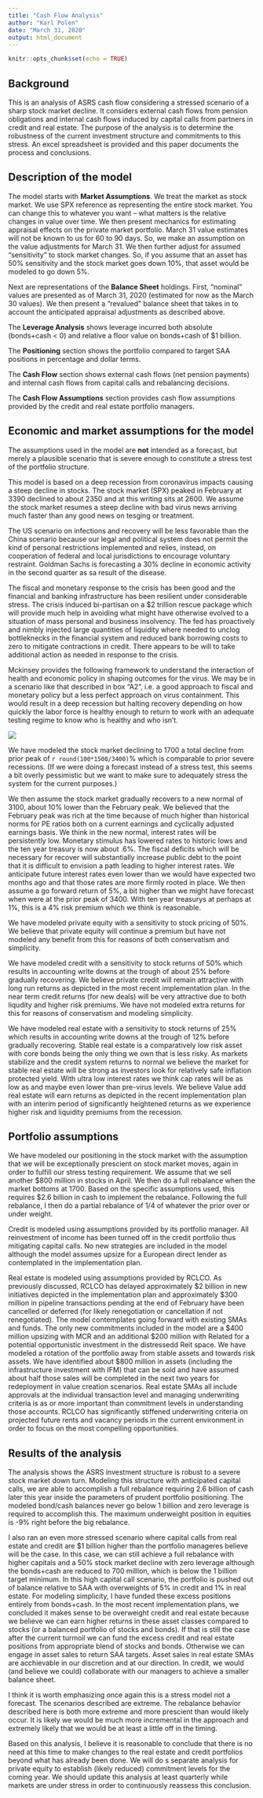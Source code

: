 ```yaml
---
title: "Cash Flow Analysis"
author: "Karl Polen"
date: "March 31, 2020"
output: html_document
---
```


```r
knitr::opts_chunk$set(echo = TRUE)
```

## Background

This is an analysis of ASRS cash flow considering a stressed scenario of a sharp stock market decline.  It considers external cash flows from pension obligations and internal cash flows induced by capital calls from partners in credit and real estate. The purpose of the analysis is to determine the robustness of the current investment structure and commitments to this stress.  An excel spreadsheet is provided and this paper documents the process and conclusions.

## Description of the model

The model starts with **Market Assumptions**.  We treat the market as stock market.  We use SPX reference as representing the entire stock market.  You can change this to whatever you want -- what matters is the relative changes in value over time.  We then present mechanics for estimating appraisal effects on the private market portfolio.  March 31 value estimates will not be known to us for 60 to 90 days.  So, we make an assumption on the value adjustments for March 31.  We then further adjust for assumed "sensitivity" to stock market changes.  So, if you assume that an asset has 50% sensitivity and the stock market goes down 10%, that asset would be modeled to go down 5%.  

Next are representations of the **Balance Sheet** holdings.  First, "nominal" values are presented as of March 31, 2020 (estimated for now as the March 30 values).  We then present a "revalued" balance sheet that takes in to account the anticipated appraisal adjustments as described above.

The **Leverage Analysis** shows leverage incurred both absolute (bonds+cash < 0) and relative a floor value on bonds+cash of $1 billion.

The **Positioning** section shows the portfolio compared to target SAA positions in percentage and dollar terms.

The **Cash Flow** section shows external cash flows (net pension payments) and internal cash flows from capital calls and rebalancing decisions.  

The **Cash Flow Assumptions** section provides cash flow assumptions provided by the credit and real estate portfolio managers.  

## Economic and market assumptions for the model

The assumptions used in the model are **not** intended as a forecast, but merely a plausible scenario that is severe enough to constitute a stress test of the portfolio structure.  

This model is based on a deep recession from coronavirus impacts causing a steep decline in stocks.  The stock market (SPX) peaked in February at 3390 declined to about 2350 and at this writing sits at 2600.  We assume the stock market resumes a steep decline with bad virus news arriving much faster than any good news on tesging or treatment.   

The US scenario on infections and recovery will be less favorable than the China scenario because our legal and political system does not permit the kind of personal restrictions implemented and relies, instead, on cooperation of federal and local jurisdictions to encourage voluntary restraint.  Goldman Sachs is forecasting a 30% decline in economic activity in the second quarter as sa result of the disease.

The fiscal and monetary response to the crisis has been good and the financial and banking infrastructure has been resilient under considerable stress.  The crisis induced bi-partisan on a $2 trillion rescue package which will provide much help in avoiding what might have otherwise evolved to a situation of mass personal and business insolvency.  The fed has proactively and nimbly injected large quantities of liquidity where needed to unclog bottleknecks in the financial system and reduced bank borrowing costs to zero to mitigate contractions in credit.  There appears to be will to take additional action as needed in response to the crisis.

Mckinsey provides the following framework to understand the interaction of health and economic policy in shaping outcomes for the virus.  We may be in a scenario like that described in box "A2", i.e. a good approach to fiscal and monetary policy but a less perfect approach on virus containment.  This would result in a deep recession but halting recovery depending on how quickly the labor force is healthy enough to return to work with an adequate testing regime to know who is healthy and who isn't.


![](mckinsey2.png)

We have modeled the stock market declining to 1700 a total decline from prior peak of `r round(100*1500/3400)`% which is comparable to prior severe recessions.  (If we were doing a forecast instead of a stress test, this seems a bit overly pessimistic but we want to make sure to adequately stress the system for the current purposes.)

We then assume the stock market gradually recovers to a new normal of 3100, about 10% lower than the February peak.  We believed that the February peak was rich at the time because of much higher than historical norms for PE ratios both on a current earnings and cyclically adjusted earnings basis.  We think in the new normal, interest rates will be persistently low.  Monetary stimulus has lowered rates to historic lows and the ten year treasury is now about .6%.  The fiscal deficits which will be necessary for recover will substantially increase public debt to the point that it is difficult to envision a path leading to higher interest rates.  We anticipate future interest rates even lower than we would have expected two months ago and that those rates are more firmly rooted in place.  We then assume a go forward return of 5%, a bit higher than we might have forecast when were at the prior peak of 3400.  With ten year treasurys at perhaps at 1%, this is a 4% risk premium which we think is reasonable.  

We have modeled private equity with a sensitivity to stock pricing of 50%.  We believe that private equity will continue a premium but have not modeled any benefit from this for reasons of both conservatism and simplicity.

We have modeled credit with a sensitivity to stock returns of 50% which results in accounting write downs at the trough of about 25% before gradually recovering.  We believe private credit will remain attractive with long run returns as depicted in the most recent implementation plan.  In the near term credit returns (for new deals) will be very attractive due to both liqudity and higher risk premiums.  We have not modeled extra returns for this for reasons of conservatism and modeling simplicity.  

We have modeled real estate with a sensitivity to stock returns of 25% which results in accounting write downs at the trough of 12% before gradually recovering.  Stable real estate is a comparatively low risk asset with core bonds being the only thing we own that is less risky.  As markets stabilize and the credit system returns to normal we believe the market for stable real estate will be strong as investors look for relatively safe inflation protected yield.  With ultra low interest rates we think cap rates will be as low as and maybe even lower than pre-virus levels.   We believe Value add real estate will earn returns as depicted in the recent implementation plan with an interim period of significantly heightened returns as we experience higher risk and liquidity premiums from the recession.

## Portfolio assumptions

We have modeled our positioning in the stock market with the assumption that we will be exceptionally prescient on stock market moves, again in order to fulfill our stress testing requirement.  We assume that we sell another $800 million in stocks in April.  We then do a full rebalance when the market bottoms at 1700.  Based on the specific assumptions used, this requires $2.6 billion in cash to implement the rebalance.  Following the full rebalance, I then do a partial rebalance of 1/4 of whatever the prior over or under weight.

Credit is modeled using assumptions provided by its portfolio manager.  All reinvestment of income has been turned off in the credit portfolio thus mitigating capital calls.  No new strategies are included in the model although the model assumes upsize for a European direct lender as contemplated in the implementation plan.

Real estate is modeled using assumptions provided by RCLCO.  As previously discussed, RCLCO has delayed approximately $2 billion in new initiatives depicted in the implementation plan and approximately $300 million in pipeline transactions pending at the end of February have been cancelled or deferred (for likely renegotiation or cancellation if not renegotiated).  The model contemplates going forward with existing SMAs and funds.  The only new commitments included in the model are a $400 million upsizing with MCR and an additional $200 million with Related for a potential opportunistic investment in the distressedd Reit space.  We have modeled a rotation of the portfolio away from stable assets and towards risk assets.  We have identified about $800 million in assets (including the infrastructure investment with IFM) that can be sold and have assumed about half those sales will be completed in the next two years for redeployment in value creation scenarios. Real estate SMAs all include approvals at the individual transaction level and managing underwriting criteria is as or more important than commitment levels in understanding those accounts.  RCLCO has significantly stiffened underwriting criteria on projected future rents and vacancy periods in the current environment in order to focus on the most compelling opportunities.


## Results of the analysis

The analysis shows the ASRS investment structure is robust to a severe stock market down turn.  Modeling this structure with anticipated capital calls, we are able to accomplish a full rebalance requiring 2.6 billion of cash later this year inside the parameters of prudent portfolio positioning.  The modeled bond/cash balances never go below 1 billion and zero leverage is required to accomplish this.  The maximum underweight position in equities is -9% right before the big rebalance.  

I also ran an even more stressed scenario where capital calls from real estate and credit are $1 billion higher than the portfolio manageres believe will be the case.  In this case, we can still achieve a full rebalance with higher capitals and a 50% stock market decline with zero leverage although the bonds+cash are reduced to 700 million, which is below the 1 billion target minimum.  In this high capital call scenario, the portfolio is pushed out of balance relative to SAA with overweights of 5% in credit and 1% in real estate.  For modeling simplicity, I have funded these excess positions entirely from bonds+cash.  In the most recent implementation plans, we concluded it makes sense to be overweight credit and real estate because we believe we can earn higher returns in these asset classes compared to stocks (or a balanced portfolio of stocks and bonds).  If that is still the case after the current turmoil we can fund the excess credit and real estate positions from appropriate blend of stocks and bonds.  Otherwise we can engage in asset sales to return SAA targets.  Asset sales in real estate SMAs are acchievable in our discretion and at our direction.  In credit, we would (and believe we could) collaborate with our managers to achieve a smaller balance sheet.

I think it is worth emphasizing once again this is a stress model not a forecast.  The scenarios described are extreme.  The rebalance behavior described here is both more extreme and more prescient than would likely occur.  It is likely we would be much more incremental in the approach and extremely likely that we would be at least a little off in the timing.

Based on this analysis, I believe it is reasonable to conclude that there is no need at this time to make changes to the real estate and credit portfolios beyond what has already been done.  We will do s separate analysis for private equity to establish (likely reduced) commitment levels for the coming year.  We should update this analysis at least quarterly while markets are under stress in order to continuously reassess this conclusion.




